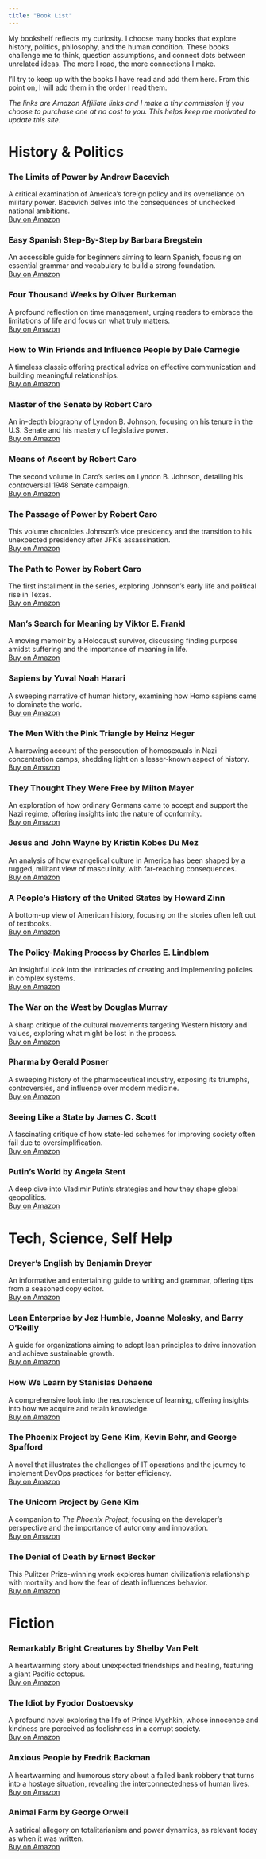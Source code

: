 ```yaml
---
title: "Book List"
---
```


My bookshelf reflects my curiosity. I choose many books that explore history, politics, philosophy, and the human condition. These books challenge me to think, question assumptions, and connect dots between unrelated ideas. The more I read, the more connections I make.

I'll try to keep up with the books I have read and add them here. From this point on, I will add them in the order I read them.

*The links are Amazon Affiliate links and I make a tiny commission if you choose to purchase one at no cost to you. This helps keep me motivated to update this site.*

# History & Politics

### **The Limits of Power** by Andrew Bacevich

A critical examination of America's foreign policy and its overreliance on military power. Bacevich delves into the consequences of unchecked national ambitions.\
[Buy on Amazon](https://www.amazon.com/Limits-Power-End-American-Exceptionalism/dp/0805088156?tag=hatro-20)

### **Easy Spanish Step-By-Step** by Barbara Bregstein

An accessible guide for beginners aiming to learn Spanish, focusing on essential grammar and vocabulary to build a strong foundation.\
[Buy on Amazon](https://www.amazon.com/Easy-Spanish-Step-Step/dp/0071463380?tag=hatro-20)

### **Four Thousand Weeks** by Oliver Burkeman

A profound reflection on time management, urging readers to embrace the limitations of life and focus on what truly matters.\
[Buy on Amazon](https://www.amazon.com/Four-Thousand-Weeks-Management-Mortals/dp/0374159122?tag=hatro-20)

### **How to Win Friends and Influence People** by Dale Carnegie

A timeless classic offering practical advice on effective communication and building meaningful relationships.\
[Buy on Amazon](https://www.amazon.com/How-Win-Friends-Influence-People/dp/0671027034?tag=hatro-20)

### **Master of the Senate** by Robert Caro

An in-depth biography of Lyndon B. Johnson, focusing on his tenure in the U.S. Senate and his mastery of legislative power.\
[Buy on Amazon](https://www.amazon.com/Master-Senate-Years-Lyndon-Johnson/dp/0394720954?tag=hatro-20)

### **Means of Ascent** by Robert Caro

The second volume in Caro's series on Lyndon B. Johnson, detailing his controversial 1948 Senate campaign.\
[Buy on Amazon](https://www.amazon.com/Means-Ascent-Years-Lyndon-Johnson/dp/067973371X?tag=hatro-20)

### **The Passage of Power** by Robert Caro

This volume chronicles Johnson's vice presidency and the transition to his unexpected presidency after JFK's assassination.\
[Buy on Amazon](https://www.amazon.com/Passage-Power-Years-Lyndon-Johnson/dp/0375713255?tag=hatro-20)

### **The Path to Power** by Robert Caro

The first installment in the series, exploring Johnson's early life and political rise in Texas.\
[Buy on Amazon](https://www.amazon.com/Path-Power-Years-Lyndon-Johnson/dp/0679729453?tag=hatro-20)

### **Man's Search for Meaning** by Viktor E. Frankl

A moving memoir by a Holocaust survivor, discussing finding purpose amidst suffering and the importance of meaning in life.\
[Buy on Amazon](https://www.amazon.com/Mans-Search-Meaning-Viktor-Frankl/dp/080701429X?tag=hatro-20)

### **Sapiens** by Yuval Noah Harari

A sweeping narrative of human history, examining how Homo sapiens came to dominate the world.\
[Buy on Amazon](https://www.amazon.com/Sapiens-Humankind-Yuval-Noah-Harari/dp/0062316095?tag=hatro-20)

### **The Men With the Pink Triangle** by Heinz Heger

A harrowing account of the persecution of homosexuals in Nazi concentration camps, shedding light on a lesser-known aspect of history.\
[Buy on Amazon](https://www.amazon.com/Men-Pink-Triangle-Heinz-Heger/dp/1555830064?tag=hatro-20)

### **They Thought They Were Free** by Milton Mayer

An exploration of how ordinary Germans came to accept and support the Nazi regime, offering insights into the nature of conformity.\
[Buy on Amazon](https://www.amazon.com/They-Thought-Were-Free-Germans/dp/022652583X?tag=hatro-20)

### **Jesus and John Wayne** by Kristin Kobes Du Mez

An analysis of how evangelical culture in America has been shaped by a rugged, militant view of masculinity, with far-reaching consequences.\
[Buy on Amazon](https://www.amazon.com/Jesus-John-Wayne-Evangelicals-Corrupted/dp/163149905X?tag=hatro-20)

### **A People's History of the United States** by Howard Zinn

A bottom-up view of American history, focusing on the stories often left out of textbooks.\
[Buy on Amazon](https://www.amazon.com/Peoples-History-United-States/dp/0062397346?tag=hatro-20)

### **The Policy-Making Process** by Charles E. Lindblom

An insightful look into the intricacies of creating and implementing policies in complex systems.\
[Buy on Amazon](https://www.amazon.com/Policy-Making-Process-Charles-E-Lindblom/dp/0136813820?tag=hatro-20)

### **The War on the West** by Douglas Murray

A sharp critique of the cultural movements targeting Western history and values, exploring what might be lost in the process.\
[Buy on Amazon](https://www.amazon.com/War-West-Douglas-Murray/dp/0063162024?tag=hatro-20)

### **Pharma** by Gerald Posner

A sweeping history of the pharmaceutical industry, exposing its triumphs, controversies, and influence over modern medicine.\
[Buy on Amazon](https://www.amazon.com/Pharma-Greed-Lies-Poisoning-America/dp/1501151897?tag=hatro-20)

### **Seeing Like a State** by James C. Scott

A fascinating critique of how state-led schemes for improving society often fail due to oversimplification.\
[Buy on Amazon](https://www.amazon.com/Seeing-Like-State-Certain-Condition/dp/0300078153?tag=hatro-20)

### **Putin's World** by Angela Stent

A deep dive into Vladimir Putin’s strategies and how they shape global geopolitics.\
[Buy on Amazon](https://www.amazon.com/Putins-World-Russia-Against-West/dp/1455533018?tag=hatro-20)

# Tech, Science, Self Help

### **Dreyer's English** by Benjamin Dreyer

An informative and entertaining guide to writing and grammar, offering tips from a seasoned copy editor.\
[Buy on Amazon](https://www.amazon.com/Dreyers-English-Ultimate-Companion-Writing/dp/0812995708?tag=hatro-20)

### **Lean Enterprise** by Jez Humble, Joanne Molesky, and Barry O'Reilly

A guide for organizations aiming to adopt lean principles to drive innovation and achieve sustainable growth.\
[Buy on Amazon](https://www.amazon.com/Lean-Enterprise-Performance-Organizations-High-Performance/dp/1449368425?tag=hatro-20)

### **How We Learn** by Stanislas Dehaene

A comprehensive look into the neuroscience of learning, offering insights into how we acquire and retain knowledge.\
[Buy on Amazon](https://www.amazon.com/How-We-Learn-Why-Brains/dp/0525559886?tag=hatro-20)

### **The Phoenix Project** by Gene Kim, Kevin Behr, and George Spafford

A novel that illustrates the challenges of IT operations and the journey to implement DevOps practices for better efficiency.\
[Buy on Amazon](https://www.amazon.com/Phoenix-Project-DevOps-Helping-Business/dp/1942788290?tag=hatro-20)

### **The Unicorn Project** by Gene Kim

A companion to *The Phoenix Project*, focusing on the developer's perspective and the importance of autonomy and innovation.\
[Buy on Amazon](https://www.amazon.com/Unicorn-Project-Developers-Disruption-Thriving/dp/1942788762?tag=hatro-20)

### **The Denial of Death** by Ernest Becker

This Pulitzer Prize-winning work explores human civilization's relationship with mortality and how the fear of death influences behavior.\
[Buy on Amazon](https://www.amazon.com/Denial-Death-Ernest-Becker/dp/0684832402?tag=hatro-20)

# Fiction

### **Remarkably Bright Creatures** by Shelby Van Pelt

A heartwarming story about unexpected friendships and healing, featuring a giant Pacific octopus.\
[Buy on Amazon](https://www.amazon.com/Remarkably-Bright-Creatures-Shelby-Pelt/dp/0063204150?tag=hatro-20)

### **The Idiot** by Fyodor Dostoevsky

A profound novel exploring the life of Prince Myshkin, whose innocence and kindness are perceived as foolishness in a corrupt society.\
[Buy on Amazon](https://www.amazon.com/Idiot-Fyodor-Dostoevsky/dp/014044792X?tag=hatro-20)

### **Anxious People** by Fredrik Backman

A heartwarming and humorous story about a failed bank robbery that turns into a hostage situation, revealing the interconnectedness of human lives.\
[Buy on Amazon](https://www.amazon.com/Anxious-People-Novel-Fredrik-Backman/dp/1501160834?tag=hatro-20)

### **Animal Farm** by George Orwell

A satirical allegory on totalitarianism and power dynamics, as relevant today as when it was written.\
[Buy on Amazon](https://www.amazon.com/Animal-Farm-George-Orwell/dp/0451526341?tag=hatro-20)
